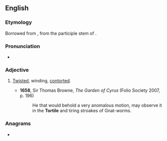 ==English==

===Etymology===
Borrowed from {{bor|en|la|tortilis}}, from the participle stem of {{m|la|torqueō||twist, turn}}.

===Pronunciation===
* {{IPA|en|/ˈtɔːtaɪl/}}

===Adjective===
{{en-adj}}

# {{lb|en|rare}} [[twisted|Twisted]], winding, [[contorted]].
#* '''1658''', Sir Thomas Browne, ''The Garden of Cyrus'' (Folio Society 2007, p. 196)
#*: He that would behold a very anomalous motion, may observe it in the '''Tortile''' and tiring stroakes of Gnat-worms.

===Anagrams===
* {{anagrams|en|a=eilortt|triolet}}